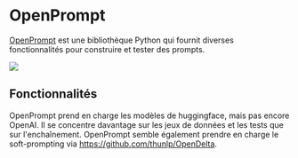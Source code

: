 
# OpenPrompt

[OpenPrompt](https://thunlp.github.io/OpenPrompt/index.html) est une bibliothèque Python
qui fournit diverses fonctionnalités pour construire et tester des prompts.

<div style={{ textAlign: "center" }}>
  <Image
    src="/docs/assets/tooling/openprompt.gif"
    width={1580}
    height={1084}
    style={{ width: "750px", margin: "auto" }}
  />
</div>

## Fonctionnalités

OpenPrompt prend en charge les modèles de huggingface, mais pas encore OpenAI. Il se concentre davantage
sur les jeux de données et les tests que sur l'enchaînement. OpenPrompt semble également prendre en charge
le soft-prompting via https://github.com/thunlp/OpenDelta.
